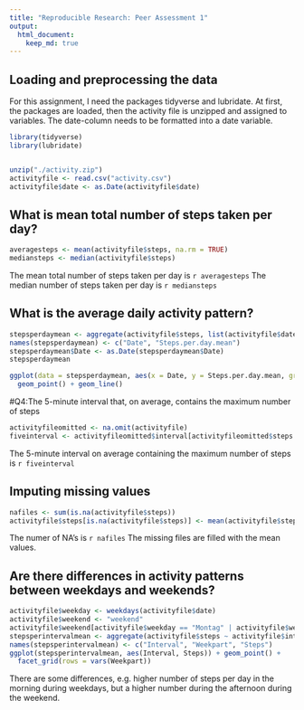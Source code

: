 ```yaml
---
title: "Reproducible Research: Peer Assessment 1"
output: 
  html_document:
    keep_md: true
---
```



## Loading and preprocessing the data

For this assignment, I need the packages tidyverse and lubridate. At first, the packages are loaded, then the activity file is unzipped and assigned to variables. The date-column needs to be formatted into a date variable.

```r
library(tidyverse)
library(lubridate)


unzip("./activity.zip")
activityfile <- read.csv("activity.csv")
activityfile$date <- as.Date(activityfile$date)
```

## What is mean total number of steps taken per day?


```r
averagesteps <- mean(activityfile$steps, na.rm = TRUE)
mediansteps <- median(activityfile$steps)
```

The mean total number of steps taken per day is `r averagesteps`
The median number of steps taken per day is `r mediansteps`

## What is the average daily activity pattern?

```r
stepsperdaymean <- aggregate(activityfile$steps, list(activityfile$date), FUN = mean, na.rm = TRUE)
names(stepsperdaymean) <- c("Date", "Steps.per.day.mean")
stepsperdaymean$Date <- as.Date(stepsperdaymean$Date)
stepsperdaymean

ggplot(data = stepsperdaymean, aes(x = Date, y = Steps.per.day.mean, group = 1)) +
  geom_point() + geom_line()

```

#Q4:The 5-minute interval that, on average, contains the maximum number of steps
```r
activityfileomitted <- na.omit(activityfile)
fiveinterval <- activityfileomitted$interval[activityfileomitted$steps == as.integer(max(activityfileomitted$steps))]
```

The 5-minute interval on average containing the maximum number of steps is `r fiveinterval`


## Imputing missing values
```r
nafiles <- sum(is.na(activityfile$steps))
activityfile$steps[is.na(activityfile$steps)] <- mean(activityfile$steps[activityfile$date])
```
The numer of NA's is `r nafiles`
The missing files are filled with the mean values.


## Are there differences in activity patterns between weekdays and weekends?
```r
activityfile$weekday <- weekdays(activityfile$date)
activityfile$weekend <- "weekend"
activityfile$weekend[activityfile$weekday == "Montag" | activityfile$weekday == "Dienstag" | activityfile$weekday == "Mittwoch" | activityfile$weekday == "Donnerstag" | activityfile$weekday == "Freitag"] <- "weekdays"
stepsperintervalmean <- aggregate(activityfile$steps ~ activityfile$interval+activityfile$weekend, data = activityfile,FUN =  mean)
names(stepsperintervalmean) <- c("Interval", "Weekpart", "Steps")
ggplot(stepsperintervalmean, aes(Interval, Steps)) + geom_point() +
  facet_grid(rows = vars(Weekpart))
```

There are some differences, e.g. higher number of steps per day in the morning during weekdays, but a higher number during the afternoon during the weekend.

